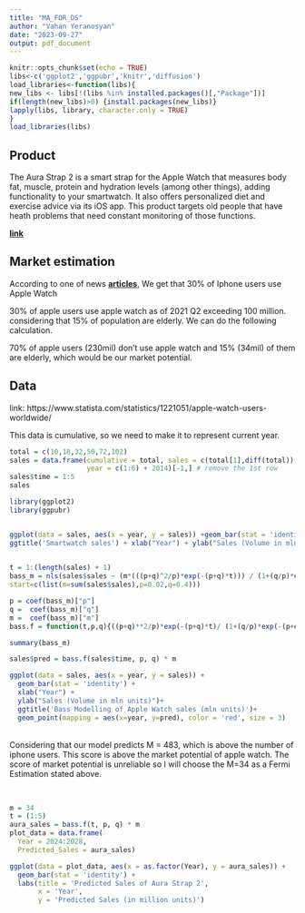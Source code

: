 ```yaml
---
title: "MA_FOR_DS"
author: "Vahan Yeranosyan"
date: "2023-09-27"
output: pdf_document
---
```


```r
knitr::opts_chunk$set(echo = TRUE)
libs<-c('ggplot2','ggpubr','knitr','diffusion')
load_libraries<-function(libs){
new_libs <- libs[!(libs %in% installed.packages()[,"Package"])]
if(length(new_libs)>0) {install.packages(new_libs)}
lapply(libs, library, character.only = TRUE)
}
load_libraries(libs)
```


## Product
 The Aura Strap 2 is a smart strap for the Apple Watch that measures body fat, muscle, protein and hydration levels (among other things), adding functionality to your smartwatch. It also offers personalized diet and exercise advice via its iOS app. 
 This product targets old people that have heath problems that need constant monitoring of those functions.
 
**[link](https://time.com/collection/best-inventions-2022/6230644/aura-strap-2/)**

## Market estimation
According to one of news **[articles](https://appleinsider.com/articles/22/10/14/apple-watch-sets-new-us-record-now-owned-by-30-of-iphone-users#:~:text=Apple%20Watch%20has%20repeatedly%20dominated,active%20users%20in%20Q2%202021.)**, We get that 30% of Iphone users use Apple Watch


30% of apple users use apple watch as of 2021 Q2 exceeding 100 million.
considering that 15% of population are elderly.
We can do the following calculation.

70% of apple users (230mil) don't use apple watch and 15% (34mil) of them are elderly, which would be our market potential. 


## Data

link: https://www.statista.com/statistics/1221051/apple-watch-users-worldwide/

This data is cumulative, so we need to make it to represent current year.

```r
total = c(10,18,32,50,72,102)
sales = data.frame(cumulative = total, sales = c(total[1],diff(total)),
                   year = c(1:6) + 2014)[-1,] # remove the 1st row
sales$time = 1:5
sales
```
```r
library(ggplot2)
library(ggpubr)


ggplot(data = sales, aes(x = year, y = sales)) +geom_bar(stat = 'identity')  +
ggtitle('Smartwatch sales') + xlab("Year") + ylab("Sales (Volume in mln units)")
  
```


```r
t = 1:(length(sales) + 1)
bass_m = nls(sales$sales ~ (m*(((p+q)^2/p)*exp(-(p+q)*t))) / (1+(q/p)*exp(-(p+q)*t))^2 ,
start=c(list(m=sum(sales$sales),p=0.02,q=0.4)))

p = coef(bass_m)["p"]
q =  coef(bass_m)["q"]
m =  coef(bass_m)["m"]
bass.f = function(t,p,q){((p+q)**2/p)*exp(-(p+q)*t)/ (1+(q/p)*exp(-(p+q)*t))**2}

summary(bass_m)
```

```r

sales$pred = bass.f(sales$time, p, q) * m

ggplot(data = sales, aes(x = year, y = sales)) +
  geom_bar(stat = 'identity') +
  xlab("Year") +
  ylab("Sales (Volume in mln units)")+
  ggtitle('Bass Modelling of Apple Watch sales (mln units)')+
  geom_point(mapping = aes(x=year, y=pred), color = 'red', size = 3)
```
<br/>
Considering that our model predicts M = 483, which is above the number of iphone users. This score is above the market potential of apple watch. The score of market potential is unreliable so I will choose the M=34 as a Fermi Estimation stated above.


<br/>

```r
m = 34
t = (1:5)
aura_sales = bass.f(t, p, q) * m
plot_data = data.frame(
  Year = 2024:2028, 
  Predicted_Sales = aura_sales)

ggplot(data = plot_data, aes(x = as.factor(Year), y = aura_sales)) +
  geom_bar(stat = 'identity') +
  labs(title = 'Predicted Sales of Aura Strap 2',
       x = 'Year',
       y = 'Predicted Sales (in million units)')

```

